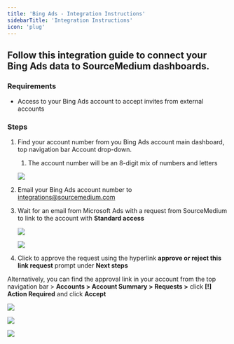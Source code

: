 ```yaml
---
title: 'Bing Ads - Integration Instructions'
sidebarTitle: 'Integration Instructions'
icon: 'plug'
---
```


## Follow this integration guide to connect your Bing Ads data to SourceMedium dashboards.

### Requirements

- Access to your Bing Ads account to accept invites from external accounts

### **Steps**

1. Find your account number from you Bing Ads account main dashboard, top navigation bar  Account drop-down. 
    1. The account number will be an 8-digit mix of numbers and letters
    
    ![](/images/article-imgs/bing-integration/Untitled.png)
    
2. Email your Bing Ads account number to integrations@sourcemedium.com
3. Wait for an email from Microsoft Ads with a request from SourceMedium to link to the account with **Standard access**
    
    ![](/images/article-imgs/bing-integration/Untitled1.png)
    
    ![](/images/article-imgs/bing-integration/Untitled2.png)
    
4. Click to approve the request using the hyperlink **approve or reject this link request** prompt under **Next steps**

Alternatively, you can find the approval link in your account from the top navigation bar > **Accounts > Account Summary > Requests >** click **[!] Action Required** and click **Accept**

![](/images/article-imgs/bing-integration/Untitled3.png)

![](/images/article-imgs/bing-integration/Untitled4.png)

![](/images/article-imgs/bing-integration/Untitled5.png)